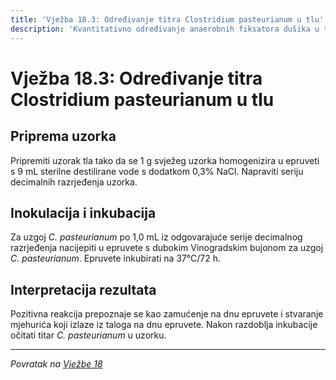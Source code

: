 ```yaml
---
title: 'Vježba 18.3: Određivanje titra Clostridium pasteurianum u tlu'
description: 'Kvantitativno određivanje anaerobnih fiksatora dušika u tlu'
---
```


# Vježba 18.3: Određivanje titra Clostridium pasteurianum u tlu

## Priprema uzorka

Pripremiti uzorak tla tako da se 1 g svježeg uzorka homogenizira u epruveti s 9 mL sterilne destilirane vode s dodatkom 0,3% NaCl. Napraviti seriju decimalnih razrjeđenja uzorka.

## Inokulacija i inkubacija

Za uzgoj *C. pasteurianum* po 1,0 mL iz odgovarajuće serije decimalnog razrjeđenja nacijepiti u epruvete s dubokim Vinogradskim bujonom za uzgoj *C. pasteurianum*. Epruvete inkubirati na 37°C/72 h.

## Interpretacija rezultata

Pozitivna reakcija prepoznaje se kao zamućenje na dnu epruvete i stvaranje mjehurića koji izlaze iz taloga na dnu epruvete. Nakon razdoblja inkubacije očitati titar *C. pasteurianum* u uzorku.

---

*Povratak na [Vježbe 18](/poglavlje-18/vjezbe-18)*

